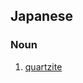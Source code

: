 ==Japanese==
{{wikipedia|lang=ja}}
{{ja-kanjitab|けい|がん|yomi=o}}

===Noun===
{{ja-noun|けいがん}}

# [[quartzite]]